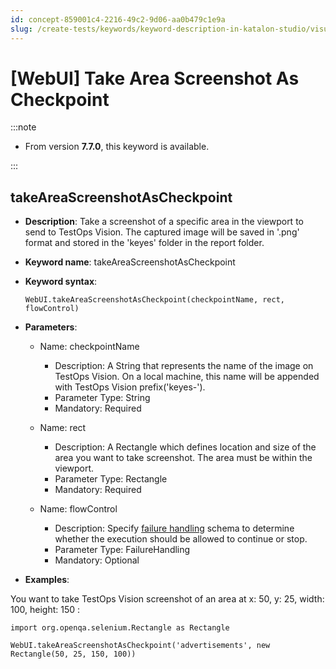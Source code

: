 ```yaml
---
id: concept-859001c4-2216-49c2-9d06-aa0b479c1e9a
slug: /create-tests/keywords/keyword-description-in-katalon-studio/visual-based-web-testing-keywords/webui-take-area-screenshot-as-checkpoint
---
```


# \[WebUI\] Take Area Screenshot As Checkpoint


:::note

-   From version **7.7.0**, this keyword is available.


:::

## takeAreaScreenshotAsCheckpoint

-   **Description**: Take a screenshot of a specific area in the viewport to send to TestOps Vision. The captured image will be saved in '.png' format and stored in the 'keyes' folder in the report folder.
-   **Keyword name**: takeAreaScreenshotAsCheckpoint
-   **Keyword syntax**:

    ```
    WebUI.takeAreaScreenshotAsCheckpoint(checkpointName, rect, flowControl)
    ```

-   **Parameters**:

    -   Name: checkpointName

        -   Description: A String that represents the name of the image on TestOps Vision. On a local machine, this name will be appended with TestOps Vision prefix\('keyes-'\).
        -   Parameter Type: String
        -   Mandatory: Required
    -   Name: rect

        -   Description: A Rectangle which defines location and size of the area you want to take screenshot. The area must be within the viewport.
        -   Parameter Type: Rectangle
        -   Mandatory: Required
    -   Name: flowControl

        -   Description: Specify [failure handling](/maintain/configure-failure-handling-settings-in-katalon-studio) schema to determine whether the execution should be allowed to continue or stop.
        -   Parameter Type: FailureHandling
        -   Mandatory: Optional
-   **Examples**:


You want to take TestOps Vision screenshot of an area at x: 50, y: 25, width: 100, height: 150 :

```
import org.openqa.selenium.Rectangle as Rectangle

WebUI.takeAreaScreenshotAsCheckpoint('advertisements', new Rectangle(50, 25, 150, 100))

```